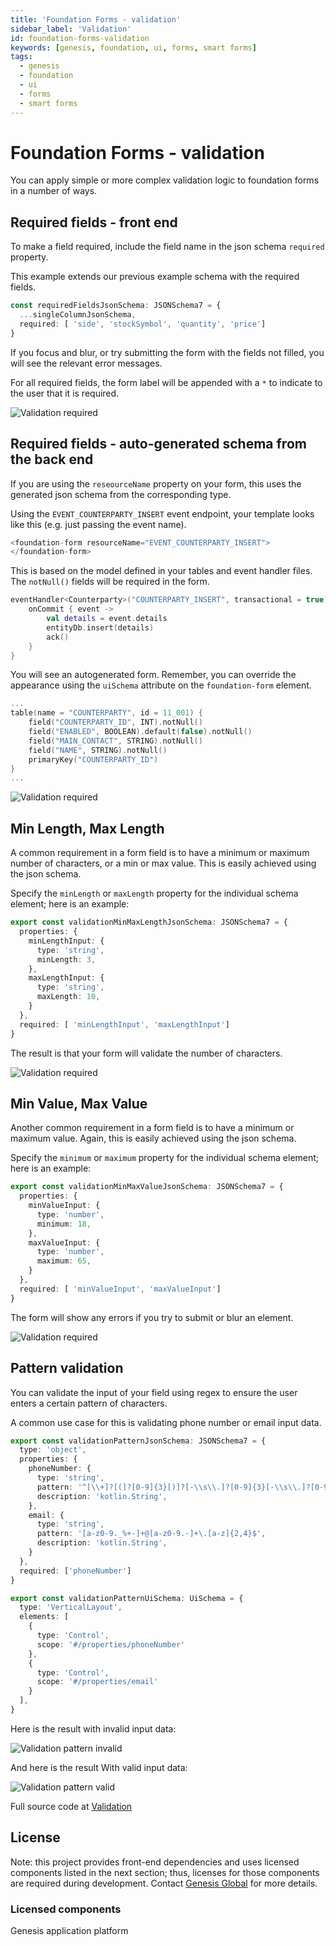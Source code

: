 ---
title: 'Foundation Forms - validation'
sidebar_label: 'Validation'
id: foundation-forms-validation
keywords: [genesis, foundation, ui, forms, smart forms]
tags:
  - genesis
  - foundation
  - ui
  - forms
  - smart forms
---

# Foundation Forms - validation

You can apply simple or more complex validation logic to foundation forms in a number of ways.

## Required fields - front end

To make a field required, include the field name in the json schema `required` property.

This example extends our previous example schema with the required fields.

```ts
const requiredFieldsJsonSchema: JSONSchema7 = {
  ...singleColumnJsonSchema,
  required: [ 'side', 'stockSymbol', 'quantity', 'price']
}

```

If you focus and blur, or try submitting the form with the fields not filled, you will see the relevant error messages. 

For all required fields, the form label will be appended with a `*` to indicate to the user that it is required.

![Validation required](/img/smart-forms/validation-required.png)

## Required fields - auto-generated schema from the back end

If you are using the `reseourceName` property on your form, this uses the generated json schema from the corresponding type.

Using the `EVENT_COUNTERPARTY_INSERT` event endpoint, your template looks like this (e.g. just passing the event name).

```ts
<foundation-form resourceName="EVENT_COUNTERPARTY_INSERT">
</foundation-form>
```

This is based on the model defined in your tables and event handler files. The `notNull()` fields will be required in the form.

```kts
eventHandler<Counterparty>("COUNTERPARTY_INSERT", transactional = true) {
    onCommit { event ->
        val details = event.details
        entityDb.insert(details)
        ack()
    }
}
```

You will see an autogenerated form. Remember, you can override the appearance using the `uiSchema` attribute on the `foundation-form` element.

```kts
...
table(name = "COUNTERPARTY", id = 11_001) {
    field("COUNTERPARTY_ID", INT).notNull()
    field("ENABLED", BOOLEAN).default(false).notNull()
    field("MAIN_CONTACT", STRING).notNull()
    field("NAME", STRING).notNull()
    primaryKey("COUNTERPARTY_ID")
}
...
```

![Validation required](/img/smart-forms/validation-required-backend.png)

## Min Length, Max Length

A common requirement in a form field is to have a minimum or maximum number of characters, or a min or max value. This is easily achieved using the json schema.

Specify the `minLength` or `maxLength` property for the individual schema element; here is an example:

```ts
export const validationMinMaxLengthJsonSchema: JSONSchema7 = {
  properties: {
    minLengthInput: {
      type: 'string',
      minLength: 3,
    },
    maxLengthInput: {
      type: 'string',
      maxLength: 10,
    }
  },
  required: [ 'minLengthInput', 'maxLengthInput']
}
```

The result is that your form will validate the number of characters.

![Validation required](/img/smart-forms/validation-min-max-length.png)

## Min Value, Max Value

Another common requirement in a form field is to have a minimum or maximum value. Again, this is easily achieved using the json schema.

Specify the `minimum` or `maximum` property for the individual schema element; here is an example:


```ts
export const validationMinMaxValueJsonSchema: JSONSchema7 = {
  properties: {
    minValueInput: {
      type: 'number',
      minimum: 18,
    },
    maxValueInput: {
      type: 'number',
      maximum: 65,
    }
  },
  required: [ 'minValueInput', 'maxValueInput']
}
```

The form will show any errors if you try to submit or blur an element.

![Validation required](/img/smart-forms/validation-min-max-value.png)

## Pattern validation

You can validate the input of your field using regex to ensure the user enters a certain pattern of characters.

A common use case for this is validating phone number or email input data.

```ts
export const validationPatternJsonSchema: JSONSchema7 = {
  type: 'object',
  properties: {
    phoneNumber: {
      type: 'string',
      pattern: '^[\\+]?[(]?[0-9]{3}[)]?[-\\s\\.]?[0-9]{3}[-\\s\\.]?[0-9]{4,6}$',
      description: 'kotlin.String',
    },
    email: {
      type: 'string',
      pattern: '[a-z0-9._%+-]+@[a-z0-9.-]+\.[a-z]{2,4}$',
      description: 'kotlin.String',
    }
  },
  required: ['phoneNumber']
}

export const validationPatternUiSchema: UiSchema = {
  type: 'VerticalLayout',
  elements: [
    {
      type: 'Control',
      scope: '#/properties/phoneNumber'
    },
    {
      type: 'Control',
      scope: '#/properties/email'
    }
  ],
}

```

Here is the result with invalid input data:

![Validation pattern invalid](/img/smart-forms/validation-pattern-invalid.png)

And here is the result With valid input data:

![Validation pattern valid](/img/smart-forms/validation-pattern-valid.png)

Full source code at [Validation](https://github.com/genesiscommunitysuccess/form-examples/tree/main/client/src/routes/forms-validation)

## License

Note: this project provides front-end dependencies and uses licensed components listed in the next section; thus, licenses for those components are required during development. Contact [Genesis Global](https://genesis.global/contact-us/) for more details.

### Licensed components
Genesis application platform

